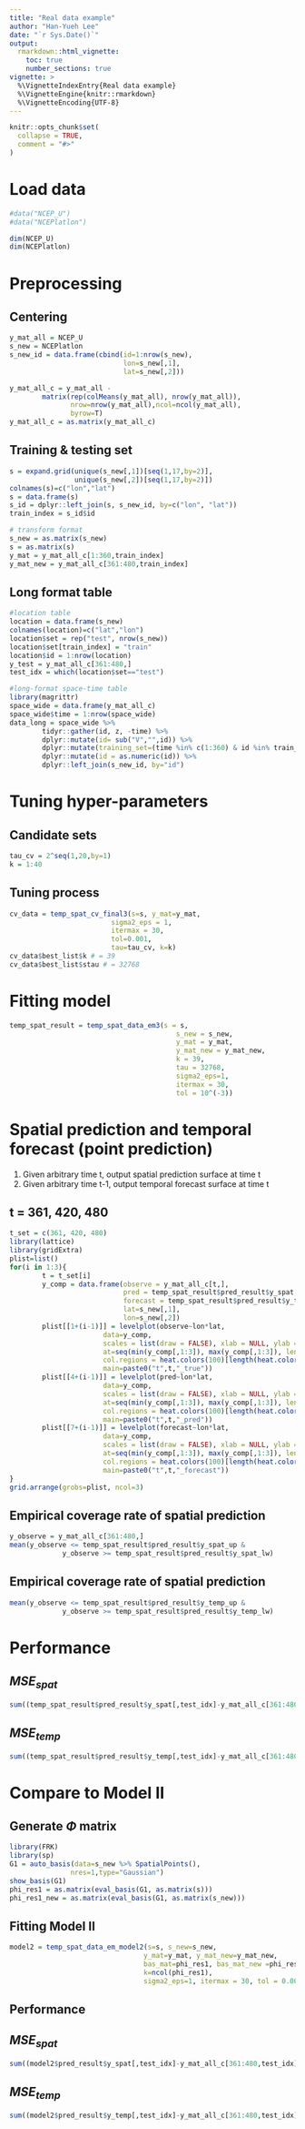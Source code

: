 ```yaml
---
title: "Real data example"
author: "Han-Yueh Lee"
date: "`r Sys.Date()`"
output:
  rmarkdown::html_vignette:
    toc: true
    number_sections: true
vignette: >
  %\VignetteIndexEntry{Real data example}
  %\VignetteEngine{knitr::rmarkdown}
  %\VignetteEncoding{UTF-8}
---
```


```r
knitr::opts_chunk$set(
  collapse = TRUE,
  comment = "#>"
)
```

# Load data  
```r
#data("NCEP_U")
#data("NCEPlatlon")

dim(NCEP_U)
dim(NCEPlatlon)
```

# Preprocessing  
## Centering  
```r
y_mat_all = NCEP_U
s_new = NCEPlatlon
s_new_id = data.frame(cbind(id=1:nrow(s_new), 
                            lon=s_new[,1], 
                            lat=s_new[,2]))

y_mat_all_c = y_mat_all - 
        matrix(rep(colMeans(y_mat_all), nrow(y_mat_all)),
               nrow=nrow(y_mat_all),ncol=ncol(y_mat_all),
               byrow=T)
y_mat_all_c = as.matrix(y_mat_all_c)
```

## Training & testing set  
```r
s = expand.grid(unique(s_new[,1])[seq(1,17,by=2)],
                unique(s_new[,2])[seq(1,17,by=2)])
colnames(s)=c("lon","lat")
s = data.frame(s)
s_id = dplyr::left_join(s, s_new_id, by=c("lon", "lat"))
train_index = s_id$id

# transform format
s_new = as.matrix(s_new)
s = as.matrix(s)
y_mat = y_mat_all_c[1:360,train_index]
y_mat_new = y_mat_all_c[361:480,train_index]
```

## Long format table  
```r
#location table
location = data.frame(s_new)
colnames(location)=c("lat","lon")
location$set = rep("test", nrow(s_new))
location$set[train_index] = "train"
location$id = 1:nrow(location)
y_test = y_mat_all_c[361:480,]
test_idx = which(location$set=="test")

#long-format space-time table
library(magrittr)
space_wide = data.frame(y_mat_all_c)
space_wide$time = 1:nrow(space_wide)
data_long = space_wide %>%
        tidyr::gather(id, z, -time) %>%
        dplyr::mutate(id= sub("V","",id)) %>%
        dplyr::mutate(training_set=(time %in% c(1:360) & id %in% train_index)) %>%
        dplyr::mutate(id = as.numeric(id)) %>%
        dplyr::left_join(s_new_id, by="id")
```

# Tuning hyper-parameters  
## Candidate sets
```r
tau_cv = 2^seq(1,20,by=1)
k = 1:40
```

## Tuning process
```r
cv_data = temp_spat_cv_final3(s=s, y_mat=y_mat,
                         sigma2_eps = 1,
                         itermax = 30, 
                         tol=0.001, 
                         tau=tau_cv, k=k)
cv_data$best_list$k # = 39
cv_data$best_list$stau # = 32768
```

# Fitting model  
```r
temp_spat_result = temp_spat_data_em3(s = s, 
                                         s_new = s_new,
                                         y_mat = y_mat,
                                         y_mat_new = y_mat_new,
                                         k = 39,
                                         tau = 32768,
                                         sigma2_eps=1, 
                                         itermax = 30, 
                                         tol = 10^(-3))
```

# Spatial prediction and temporal forecast (point prediction)  

1. Given arbitrary time t, output spatial prediction surface at time t  
2. Given arbitrary time t-1, output temporal forecast surface at time t   

## t = 361, 420, 480  
```r
t_set = c(361, 420, 480)
library(lattice)
library(gridExtra)
plist=list()
for(i in 1:3){
        t = t_set[i]
        y_comp = data.frame(observe = y_mat_all_c[t,],
                            pred = temp_spat_result$pred_result$y_spat[t-360,],
                            forecast = temp_spat_result$pred_result$y_temp[t-360,],
                            lat=s_new[,1],
                            lon=s_new[,2])
        plist[[1+(i-1)]] = levelplot(observe~lon*lat, 
                       data=y_comp,
                       scales = list(draw = FALSE), xlab = NULL, ylab = NULL, 
                       at=seq(min(y_comp[,1:3]), max(y_comp[,1:3]), length.out=100),
                       col.regions = heat.colors(100)[length(heat.colors(100)):1], 
                       main=paste0("t",t,"_true"))
        plist[[4+(i-1)]] = levelplot(pred~lon*lat, 
                       data=y_comp,
                       scales = list(draw = FALSE), xlab = NULL, ylab = NULL, 
                       at=seq(min(y_comp[,1:3]), max(y_comp[,1:3]), length.out=100),
                       col.regions = heat.colors(100)[length(heat.colors(100)):1], 
                       main=paste0("t",t,"_pred"))
        plist[[7+(i-1)]] = levelplot(forecast~lon*lat, 
                       data=y_comp,
                       scales = list(draw = FALSE), xlab = NULL, ylab = NULL, 
                       at=seq(min(y_comp[,1:3]), max(y_comp[,1:3]), length.out=100),
                       col.regions = heat.colors(100)[length(heat.colors(100)):1], 
                       main=paste0("t",t,"_forecast"))
}
grid.arrange(grobs=plist, ncol=3)
```

## Empirical coverage rate of spatial prediction  
```r
y_observe = y_mat_all_c[361:480,]
mean(y_observe <= temp_spat_result$pred_result$y_spat_up &
             y_observe >= temp_spat_result$pred_result$y_spat_lw)
```

## Empirical coverage rate of spatial prediction  
```r
mean(y_observe <= temp_spat_result$pred_result$y_temp_up &
             y_observe >= temp_spat_result$pred_result$y_temp_lw)
```


# Performance  
## $MSE_{spat}$  
```r
sum((temp_spat_result$pred_result$y_spat[,test_idx]-y_mat_all_c[361:480,test_idx])^2)/(120*289)
```

## $MSE_{temp}$  
```r
sum((temp_spat_result$pred_result$y_temp[,test_idx]-y_mat_all_c[361:480,test_idx])^2)/(120*289)
```

# Compare to Model II  
## Generate $\Phi$ matrix  
```r
library(FRK)
library(sp)
G1 = auto_basis(data=s_new %>% SpatialPoints(),
               nres=1,type="Gaussian")
show_basis(G1)
phi_res1 = as.matrix(eval_basis(G1, as.matrix(s)))
phi_res1_new = as.matrix(eval_basis(G1, as.matrix(s_new)))
```

## Fitting Model II
```r
model2 = temp_spat_data_em_model2(s=s, s_new=s_new, 
                                 y_mat=y_mat, y_mat_new=y_mat_new,
                                 bas_mat=phi_res1, bas_mat_new =phi_res1_new ,
                                 k=ncol(phi_res1), 
                                 sigma2_eps=1, itermax = 30, tol = 0.001)
```

## Performance  
## $MSE_{spat}$  
```r
sum((model2$pred_result$y_spat[,test_idx]-y_mat_all_c[361:480,test_idx])^2)/(120*289)
```

## $MSE_{temp}$  
```r
sum((model2$pred_result$y_temp[,test_idx]-y_mat_all_c[361:480,test_idx])^2)/(120*289)
```

